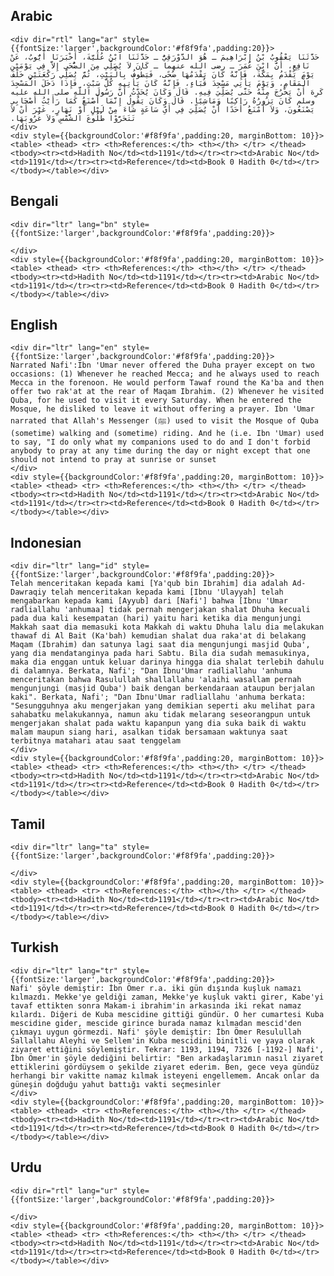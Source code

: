 ## Arabic


    <div dir="rtl" lang="ar" style={{fontSize:'larger',backgroundColor:'#f8f9fa',padding:20}}>
    حَدَّثَنَا يَعْقُوبُ بْنُ إِبْرَاهِيمَ ـ هُوَ الدَّوْرَقِيُّ ـ حَدَّثَنَا ابْنُ عُلَيَّةَ، أَخْبَرَنَا أَيُّوبُ، عَنْ نَافِعٍ، أَنَّ ابْنَ عُمَرَ ـ رضى الله عنهما ـ كَانَ لاَ يُصَلِّي مِنَ الضُّحَى إِلاَّ فِي يَوْمَيْنِ يَوْمَ يَقْدَمُ بِمَكَّةَ، فَإِنَّهُ كَانَ يَقْدَمُهَا ضُحًى، فَيَطُوفُ بِالْبَيْتِ، ثُمَّ يُصَلِّي رَكْعَتَيْنِ خَلْفَ الْمَقَامِ، وَيَوْمَ يَأْتِي مَسْجِدَ قُبَاءٍ، فَإِنَّهُ كَانَ يَأْتِيهِ كُلَّ سَبْتٍ، فَإِذَا دَخَلَ الْمَسْجِدَ كَرِهَ أَنْ يَخْرُجَ مِنْهُ حَتَّى يُصَلِّيَ فِيهِ‏.‏ قَالَ وَكَانَ يُحَدِّثُ أَنَّ رَسُولَ اللَّهِ صلى الله عليه وسلم كَانَ يَزُورُهُ رَاكِبًا وَمَاشِيًا‏.‏ قَالَ وَكَانَ يَقُولُ إِنَّمَا أَصْنَعُ كَمَا رَأَيْتُ أَصْحَابِي يَصْنَعُونَ، وَلاَ أَمْنَعُ أَحَدًا أَنْ يُصَلِّيَ فِي أَىِّ سَاعَةٍ شَاءَ مِنْ لَيْلٍ أَوْ نَهَارٍ، غَيْرَ أَنْ لاَ تَتَحَرَّوْا طُلُوعَ الشَّمْسِ وَلاَ غُرُوبَهَا‏.‏
    </div>
    <div style={{backgroundColor:'#f8f9fa',padding:20, marginBottom: 10}}><table> <thead> <tr> <th>References:</th> <th></th> </tr> </thead> <tbody><tr><td>Hadith No</td><td>1191</td></tr><tr><td>Arabic No</td><td>1191</td></tr><tr><td>Reference</td><td>Book 0 Hadith 0</td></tr></tbody></table></div>

## Bengali


    <div dir="ltr" lang="bn" style={{fontSize:'larger',backgroundColor:'#f8f9fa',padding:20}}>
    
    </div>
    <div style={{backgroundColor:'#f8f9fa',padding:20, marginBottom: 10}}><table> <thead> <tr> <th>References:</th> <th></th> </tr> </thead> <tbody><tr><td>Hadith No</td><td>1191</td></tr><tr><td>Arabic No</td><td>1191</td></tr><tr><td>Reference</td><td>Book 0 Hadith 0</td></tr></tbody></table></div>

## English


    <div dir="ltr" lang="en" style={{fontSize:'larger',backgroundColor:'#f8f9fa',padding:20}}>
    Narrated Nafi':Ibn 'Umar never offered the Duha prayer except on two occasions: (1) Whenever he reached Mecca; and he always used to reach Mecca in the forenoon. He would perform Tawaf round the Ka'ba and then offer two rak'at at the rear of Maqam Ibrahim. (2) Whenever he visited Quba, for he used to visit it every Saturday. When he entered the Mosque, he disliked to leave it without offering a prayer. Ibn 'Umar narrated that Allah's Messenger (ﷺ) used to visit the Mosque of Quba (sometime) walking and (sometime) riding. And he (i.e. Ibn 'Umar) used to say, "I do only what my companions used to do and I don't forbid anybody to pray at any time during the day or night except that one should not intend to pray at sunrise or sunset
    </div>
    <div style={{backgroundColor:'#f8f9fa',padding:20, marginBottom: 10}}><table> <thead> <tr> <th>References:</th> <th></th> </tr> </thead> <tbody><tr><td>Hadith No</td><td>1191</td></tr><tr><td>Arabic No</td><td>1191</td></tr><tr><td>Reference</td><td>Book 0 Hadith 0</td></tr></tbody></table></div>

## Indonesian


    <div dir="ltr" lang="id" style={{fontSize:'larger',backgroundColor:'#f8f9fa',padding:20}}>
    Telah menceritakan kepada kami [Ya'qub bin Ibrahim] dia adalah Ad-Dawraqiy telah menceritakan kepada kami [Ibnu 'Ulayyah] telah mengabarkan kepada kami [Ayyub] dari [Nafi'] bahwa [Ibnu 'Umar radliallahu 'anhumaa] tidak pernah mengerjakan shalat Dhuha kecuali pada dua kali kesempatan (hari) yaitu hari ketika dia mengunjungi Makkah saat dia memasuki kota Makkah di waktu Dhuha lalu dia melakukan thawaf di Al Bait (Ka'bah) kemudian shalat dua raka'at di belakang Maqam (Ibrahim) dan satunya lagi saat dia mengunjungi masjid Quba', yang dia mendatanginya pada hari Sabtu. Bila dia sudah memasukinya, maka dia enggan untuk keluar darinya hingga dia shalat terlebih dahulu di dalamnya. Berkata, Nafi'; "Dan Ibnu'Umar radliallahu 'anhuma menceritakan bahwa Rasulullah shallallahu 'alaihi wasallam pernah mengunjungi (masjid Quba') baik dengan berkendaraan ataupun berjalan kaki". Berkata, Nafi'; "Dan Ibnu'Umar radliallahu 'anhuma berkata: "Sesungguhnya aku mengerjakan yang demikian seperti aku melihat para sahabatku melakukannya, namun aku tidak melarang seseorangpun untuk mengerjakan shalat pada waktu kapanpun yang dia suka baik di waktu malam maupun siang hari, asalkan tidak bersamaan waktunya saat terbitnya matahari atau saat tenggelam
    </div>
    <div style={{backgroundColor:'#f8f9fa',padding:20, marginBottom: 10}}><table> <thead> <tr> <th>References:</th> <th></th> </tr> </thead> <tbody><tr><td>Hadith No</td><td>1191</td></tr><tr><td>Arabic No</td><td>1191</td></tr><tr><td>Reference</td><td>Book 0 Hadith 0</td></tr></tbody></table></div>

## Tamil


    <div dir="ltr" lang="ta" style={{fontSize:'larger',backgroundColor:'#f8f9fa',padding:20}}>
    
    </div>
    <div style={{backgroundColor:'#f8f9fa',padding:20, marginBottom: 10}}><table> <thead> <tr> <th>References:</th> <th></th> </tr> </thead> <tbody><tr><td>Hadith No</td><td>1191</td></tr><tr><td>Arabic No</td><td>1191</td></tr><tr><td>Reference</td><td>Book 0 Hadith 0</td></tr></tbody></table></div>

## Turkish


    <div dir="ltr" lang="tr" style={{fontSize:'larger',backgroundColor:'#f8f9fa',padding:20}}>
    Nafi' şöyle demiştir: İbn Ömer r.a. iki gün dışında kuşluk namazı kılmazdı. Mekke'ye geldiği zaman, Mekke'ye kuşluk vakti girer, Kabe'yi tavaf ettikten sonra Makam-i ibrahim'in arkasında iki rekat namaz kılardı. Diğeri de Kuba mescidine gittiği gündür. O her cumartesi Kuba mescidine gider, mescide girince burada namaz kılmadan mescid'den çıkmayı uygun görmezdi. Nafi' şöyle demiştir: İbn Ömer Resulullah Sallallahu Aleyhi ve Sellem'in Kuba mescidini binitli ve yaya olarak ziyaret ettiğini söylemiştir. Tekrar: 1193, 1194, 7326 [-1192-] Nafi', İbn Ömer'in şöyle dediğini belirtir: "Ben arkadaşlarımın nasıl ziyaret ettiklerini gördüysem o şekilde ziyaret ederim. Ben, gece veya gündüz herhangi bir vakitte namaz kılmak isteyeni engellemem. Ancak onlar da güneşin doğduğu yahut battığı vakti seçmesinler
    </div>
    <div style={{backgroundColor:'#f8f9fa',padding:20, marginBottom: 10}}><table> <thead> <tr> <th>References:</th> <th></th> </tr> </thead> <tbody><tr><td>Hadith No</td><td>1191</td></tr><tr><td>Arabic No</td><td>1191</td></tr><tr><td>Reference</td><td>Book 0 Hadith 0</td></tr></tbody></table></div>

## Urdu


    <div dir="rtl" lang="ur" style={{fontSize:'larger',backgroundColor:'#f8f9fa',padding:20}}>
    
    </div>
    <div style={{backgroundColor:'#f8f9fa',padding:20, marginBottom: 10}}><table> <thead> <tr> <th>References:</th> <th></th> </tr> </thead> <tbody><tr><td>Hadith No</td><td>1191</td></tr><tr><td>Arabic No</td><td>1191</td></tr><tr><td>Reference</td><td>Book 0 Hadith 0</td></tr></tbody></table></div>